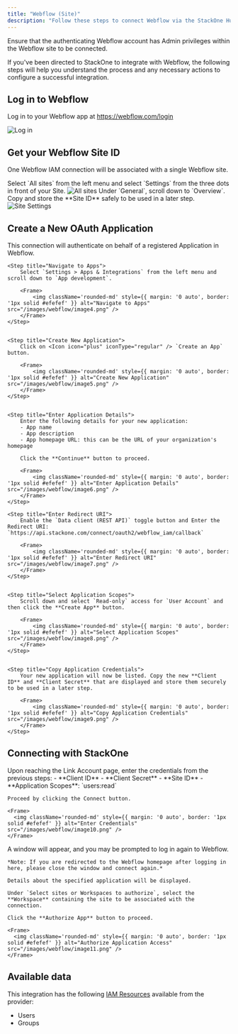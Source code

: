 ```yaml
---
title: "Webflow (Site)"
description: "Follow these steps to connect Webflow via the StackOne Hub successfully."
---
```



<Warning>
  Ensure that the authenticating Webflow account has Admin privileges within the Webflow site to be connected.
</Warning>

If you've been directed to StackOne to integrate with Webflow, the following steps will help you understand the process and any necessary actions to configure a successful integration.

## Log in to Webflow

Log in to your Webflow app at https://webflow.com/login

<Frame>
    <img className='rounded-md' style={{ margin: '0 auto', border: '1px solid #efefef' }} alt="Log in" src="/images/webflow/image1.png" />
</Frame>

## Get your Webflow Site ID

One Webflow IAM connection will be associated with a single Webflow site. 

<Steps>
  <Step title="Navigate to Sites">
    Select `All sites` from the left menu and select `Settings` from the three dots in front of your Site.
    <Frame>
      <img className='rounded-md' style={{ margin: '0 auto', border: '1px solid #efefef' }} alt="All sites" src="/images/webflow/image2.png" />
    </Frame>
  </Step>

  <Step title="Copy Site ID">
    Under `General`, scroll down to `Overview`. Copy and store the **Site ID** safely to be used in a later step.
    <Frame>
      <img className='rounded-md' style={{ margin: '0 auto', border: '1px solid #efefef' }} alt="Site Settings" src="/images/webflow/image3.png" />
    </Frame>
  </Step>
</Steps>

## Create a New OAuth Application

This connection will authenticate on behalf of a registered Application in Webflow.
<Steps>
    
    <Step title="Navigate to Apps">
        Select `Settings > Apps & Integrations` from the left menu and scroll down to `App development`.

        <Frame>
            <img className='rounded-md' style={{ margin: '0 auto', border: '1px solid #efefef' }} alt="Navigate to Apps" src="/images/webflow/image4.png" />
        </Frame>
    </Step>

    
    <Step title="Create New Application">
        Click on <Icon icon="plus" iconType="regular" /> `Create an App` button.

        <Frame>
            <img className='rounded-md' style={{ margin: '0 auto', border: '1px solid #efefef' }} alt="Create New Application" src="/images/webflow/image5.png" />
        </Frame>
    </Step>

    
    <Step title="Enter Application Details">
        Enter the following details for your new application:
        - App name
        - App description
        - App homepage URL: this can be the URL of your organization's homepage
        
        Click the **Continue** button to proceed.

        <Frame>
            <img className='rounded-md' style={{ margin: '0 auto', border: '1px solid #efefef' }} alt="Enter Application Details" src="/images/webflow/image6.png" />
        </Frame>
    </Step>

    <Step title="Enter Redirect URI">
        Enable the `Data client (REST API)` toggle button and Enter the Redirect URI: `https://api.stackone.com/connect/oauth2/webflow_iam/callback`

        <Frame>
            <img className='rounded-md' style={{ margin: '0 auto', border: '1px solid #efefef' }} alt="Enter Redirect URI" src="/images/webflow/image7.png" />
        </Frame>
    </Step>

    
    <Step title="Select Application Scopes">
        Scroll down and select `Read-only` access for `User Account` and then click the **Create App** button.

        <Frame>
            <img className='rounded-md' style={{ margin: '0 auto', border: '1px solid #efefef' }} alt="Select Application Scopes" src="/images/webflow/image8.png" />
        </Frame>
    </Step>

    
    <Step title="Copy Application Credentials">
        Your new application will now be listed. Copy the new **Client ID** and **Client Secret** that are displayed and store them securely to be used in a later step.

        <Frame>
            <img className='rounded-md' style={{ margin: '0 auto', border: '1px solid #efefef' }} alt="Copy Application Credentials" src="/images/webflow/image9.png" />
        </Frame>
    </Step>

</Steps>


## Connecting with StackOne

<Steps>
  <Step title="Enter Credentials">
    Upon reaching the Link Account page, enter the credentials from the previous steps:
    - **Client ID**
    - **Client Secret**
    - **Site ID**
    - **Application Scopes**: `users:read`

    Proceed by clicking the Connect button.

    <Frame>
      <img className='rounded-md' style={{ margin: '0 auto', border: '1px solid #efefef' }} alt="Enter Credentials" src="/images/webflow/image10.png" />
    </Frame>
  </Step>

  <Step title="Authorize Application Access">
    A window will appear, and you may be prompted to log in again to Webflow. 

    *Note: If you are redirected to the Webflow homepage after logging in here, please close the window and connect again.*
    
    Details about the specified application will be displayed.

    Under `Select sites or Workspaces to authorize`, select the **Workspace** containing the site to be associated with the connection.

    Click the **Authorize App** button to proceed.

    <Frame>
      <img className='rounded-md' style={{ margin: '0 auto', border: '1px solid #efefef' }} alt="Authorize Application Access" src="/images/webflow/image11.png" />
    </Frame>
  </Step>
</Steps>

<IntegrationFooter />

## Available data

This integration has the following [IAM Resources](https://docs.stackone.com/reference/getting-started-with-your-api) available from the provider:
<ul>
  <li>Users</li>
  <li>Groups</li>
</ul>